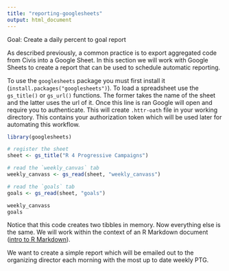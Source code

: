 ```yaml
---
title: "reporting-googlesheets"
output: html_document
---
```


Goal: Create a daily percent to goal report

As described previously, a common practice is to export aggregated code from Civis into a Google Sheet. In this section we will work with Google Sheets to create a report that can be used to schedule automatic reporting. 

To use the `googlesheets` package you must first install it (`install.packages("googlesheets")`). To load a spreadsheet use the `gs_title()` or `gs_url()` functions. The former takes the name of the sheet and the latter uses the url of it. Once this line is ran Google will open and require you to authenticate. This will create `.httr-oath` file in your working directory. This contains your authorization token which will be used later for automating this workflow. 

```r
library(googlesheets)

# register the sheet
sheet <- gs_title("R 4 Progressive Campaigns")

# read the `weekly_canvas` tab
weekly_canvass <- gs_read(sheet, "weekly_canvass")

# read the `goals` tab
goals <- gs_read(sheet, "goals")

weekly_canvass
goals
```
Notice that this code creates two tibbles in memory. Now everything else is the same. We will work within the context of an R Markdown document ([intro to R Markdown](https://rmarkdown.rstudio.com/articles_intro.html)).

We want to create a simple report which will be emailed out to the organizing director each morning with the most up to date weekly PTG. 


